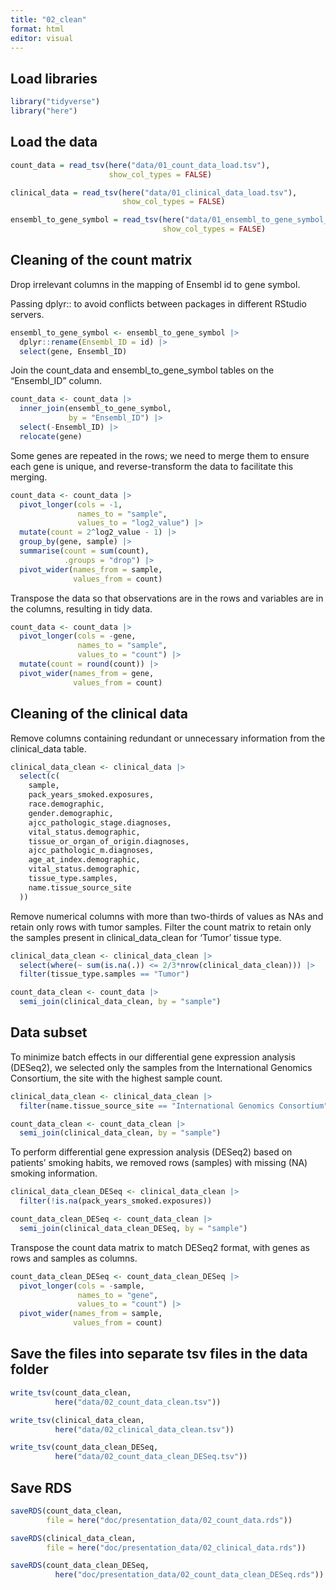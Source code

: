 ```yaml
---
title: "02_clean"
format: html
editor: visual
---
```


## Load libraries

```r

library("tidyverse")
library("here")
```

## Load the data

```r

count_data = read_tsv(here("data/01_count_data_load.tsv"),
                      show_col_types = FALSE)

clinical_data = read_tsv(here("data/01_clinical_data_load.tsv"),
                         show_col_types = FALSE)

ensembl_to_gene_symbol = read_tsv(here("data/01_ensembl_to_gene_symbol_load.tsv"),
                                  show_col_types = FALSE)
```

## Cleaning of the count matrix

Drop irrelevant columns in the mapping of Ensembl id to gene symbol.

Passing dplyr:: to avoid conflicts between packages in different RStudio servers.

```r

ensembl_to_gene_symbol <- ensembl_to_gene_symbol |>
  dplyr::rename(Ensembl_ID = id) |>
  select(gene, Ensembl_ID)
```

Join the count_data and ensembl_to_gene_symbol tables on the "Ensembl_ID" column.

```r

count_data <- count_data |>
  inner_join(ensembl_to_gene_symbol, 
             by = "Ensembl_ID") |>
  select(-Ensembl_ID) |>
  relocate(gene)
```

Some genes are repeated in the rows; we need to merge them to ensure each gene is unique, and reverse-transform the data to facilitate this merging.

```r

count_data <- count_data |>
  pivot_longer(cols = -1,
               names_to = "sample", 
               values_to = "log2_value") |>
  mutate(count = 2^log2_value - 1) |>
  group_by(gene, sample) |>
  summarise(count = sum(count), 
            .groups = "drop") |>
  pivot_wider(names_from = sample,
              values_from = count)
```

Transpose the data so that observations are in the rows and variables are in the columns, resulting in tidy data.

```r

count_data <- count_data |>
  pivot_longer(cols = -gene, 
               names_to = "sample",
               values_to = "count") |>
  mutate(count = round(count)) |>
  pivot_wider(names_from = gene,
              values_from = count)
```

## Cleaning of the clinical data

Remove columns containing redundant or unnecessary information from the clinical_data table.

```r

clinical_data_clean <- clinical_data |>
  select(c(
    sample,
    pack_years_smoked.exposures,
    race.demographic, 
    gender.demographic, 
    ajcc_pathologic_stage.diagnoses, 
    vital_status.demographic, 
    tissue_or_organ_of_origin.diagnoses, 
    ajcc_pathologic_m.diagnoses,
    age_at_index.demographic,
    vital_status.demographic,
    tissue_type.samples, 
    name.tissue_source_site
  ))
```

Remove numerical columns with more than two-thirds of values as NAs and retain only rows with tumor samples. Filter the count matrix to retain only the samples present in clinical_data_clean for 'Tumor' tissue type.

```r

clinical_data_clean <- clinical_data_clean |>
  select(where(~ sum(is.na(.)) <= 2/3*nrow(clinical_data_clean))) |>
  filter(tissue_type.samples == "Tumor")
```

```r

count_data_clean <- count_data |>
  semi_join(clinical_data_clean, by = "sample")
```

## Data subset

To minimize batch effects in our differential gene expression analysis (DESeq2), we selected only the samples from the International Genomics Consortium, the site with the highest sample count.

```r

clinical_data_clean <- clinical_data_clean |> 
  filter(name.tissue_source_site == "International Genomics Consortium" )
```

```r

count_data_clean <- count_data_clean |>
  semi_join(clinical_data_clean, by = "sample")
```

To perform differential gene expression analysis (DESeq2) based on patients' smoking habits, we removed rows (samples) with missing (NA) smoking information.

```r

clinical_data_clean_DESeq <- clinical_data_clean |> 
  filter(!is.na(pack_years_smoked.exposures))
```

```r

count_data_clean_DESeq <- count_data_clean |>
  semi_join(clinical_data_clean_DESeq, by = "sample")
```

Transpose the count data matrix to match DESeq2 format, with genes as rows and samples as columns.

```r

count_data_clean_DESeq <- count_data_clean_DESeq |>
  pivot_longer(cols = -sample, 
               names_to = "gene", 
               values_to = "count") |>
  pivot_wider(names_from = sample, 
              values_from = count)
```

## Save the files into separate tsv files in the data folder

```r

write_tsv(count_data_clean, 
          here("data/02_count_data_clean.tsv"))
```

```r

write_tsv(clinical_data_clean, 
          here("data/02_clinical_data_clean.tsv"))
```

```r

write_tsv(count_data_clean_DESeq, 
          here("data/02_count_data_clean_DESeq.tsv"))
```

## Save RDS

```r

saveRDS(count_data_clean, 
        file = here("doc/presentation_data/02_count_data.rds"))
```

```r

saveRDS(clinical_data_clean, 
        file = here("doc/presentation_data/02_clinical_data.rds"))
```

```r

saveRDS(count_data_clean_DESeq, 
          here("doc/presentation_data/02_count_data_clean_DESeq.rds"))
```
